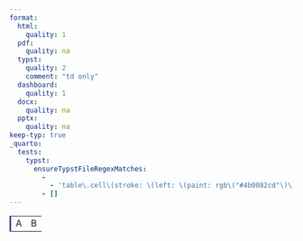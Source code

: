 ```yaml
---
format:
  html:
    quality: 1
  pdf:
    quality: na
  typst:
    quality: 2
    comment: "td only"
  dashboard:
    quality: 1
  docx:
    quality: na
  pptx:
    quality: na
keep-typ: true
_quarto:
  tests:
    typst:
      ensureTypstFileRegexMatches:
        -
          - 'table\.cell\(stroke: \(left: \(paint: rgb\("#4b0082cd"\)\)\)\)\[A\]'
        - []
---
```


```{=html}
<table>
    <tr><td style="border-left-style: solid; border-left-color: #4b0082cd">A</td><td>B</td></tr>
</table>
```

